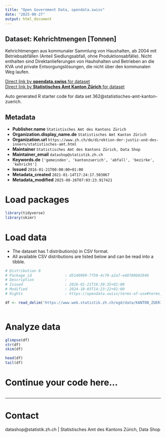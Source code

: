 ```yaml
---
title: "Open Government Data, opendata.swiss"
date: "2025-08-27"
output: html_document
---
```


## Dataset: Kehrichtmengen [Tonnen]

Kehrichtmengen aus kommunaler Sammlung von Haushalten, ab 2004 mit Betriebsabfällen (Anteil Siedlungsabfall, ohne Produktionsabfälle). Nicht enthalten sind Direktanlieferungen von Hauhshalten und Betrieben an die KVA und private Entsorgungslösungen, die nicht über den kommunalen Weg laufen.

[Direct link by **opendata.swiss** for dataset](https://opendata.swiss/de/dataset/kehrichtmengen-tonnen)<br>
[Direct link by **Statistisches Amt Kanton Zürich** for dataset](https://www.zh.ch/de/politik-staat/gemeinden/gemeindeportraet.html)

Auto generated R starter code for data set 362@statistisches-amt-kanton-zuerich.

## Metadata

- **Publisher.name** `Statistisches Amt des Kantons Zürich`
- **Organization.display_name.de** `Statistisches Amt Kanton Zürich`
- **Organization.url** `https://www.zh.ch/de/direktion-der-justiz-und-des-innern/statistisches-amt.html`
- **Maintainer** `Statistisches Amt des Kantons Zürich, Data Shop`
- **Maintainer_email** `datashop@statistik.zh.ch`
- **Keywords.de** `['gemeinden', 'kantonzuerich', 'abfall', 'bezirke', 'kehricht']`
- **Issued** `2016-01-21T00:00:00+01:00`
- **Metadata_created** `2021-01-14T17:24:17.503067`
- **Metadata_modified** `2025-08-26T07:03:23.917421`


# Load packages

```r

library(tidyverse)
library(skimr)

```

# Load data

-   The dataset has 1 distribution(s) in CSV format.
-   All available CSV distributions are listed below and can be read into a tibble.

```r

# Distribution 0
# Package_id               : d5140999-7f59-4c79-a2a7-e40709b02946
# Description              : 
# Issued                   : 2016-01-21T16:30:35+01:00
# Modified                 : 2024-10-03T14:23:22+01:00
# Rights                   : https://opendata.swiss/terms-of-use#terms_by

df <- read_delim('https://www.web.statistik.zh.ch/ogd/data/KANTON_ZUERICH_135.csv')



```

# Analyze data

```r

glimpse(df)
str(df)
skim(df)

head(df)
tail(df)

```

# Continue your code here...

```r

```

------------------------------------------------------------------------

# Contact

datashop@statistik.zh.ch | Statistisches Amt des Kantons Zürich, Data Shop
